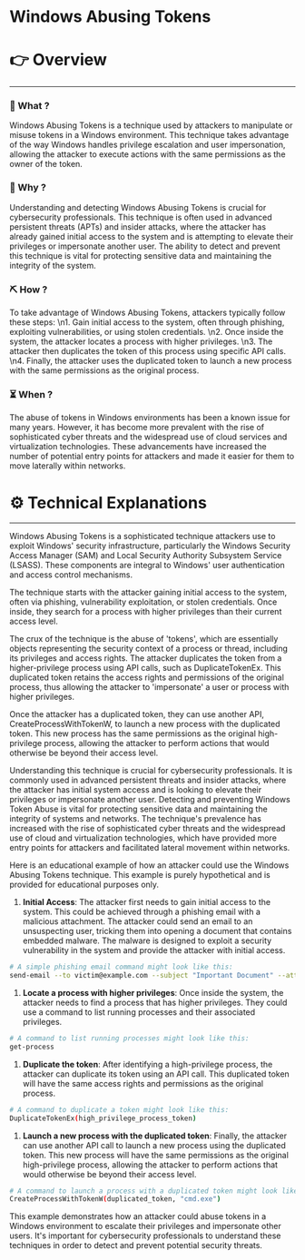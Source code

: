 # Windows Abusing Tokens


# 👉 Overview

---

### 👀 What ?

Windows Abusing Tokens is a technique used by attackers to manipulate or misuse tokens in a Windows environment. This technique takes advantage of the way Windows handles privilege escalation and user impersonation, allowing the attacker to execute actions with the same permissions as the owner of the token.


### 🧐 Why ?

Understanding and detecting Windows Abusing Tokens is crucial for cybersecurity professionals. This technique is often used in advanced persistent threats (APTs) and insider attacks, where the attacker has already gained initial access to the system and is attempting to elevate their privileges or impersonate another user. The ability to detect and prevent this technique is vital for protecting sensitive data and maintaining the integrity of the system.


### ⛏️ How ?

To take advantage of Windows Abusing Tokens, attackers typically follow these steps: \n1. Gain initial access to the system, often through phishing, exploiting vulnerabilities, or using stolen credentials. \n2. Once inside the system, the attacker locates a process with higher privileges. \n3. The attacker then duplicates the token of this process using specific API calls. \n4. Finally, the attacker uses the duplicated token to launch a new process with the same permissions as the original process.


### ⏳ When ?

The abuse of tokens in Windows environments has been a known issue for many years. However, it has become more prevalent with the rise of sophisticated cyber threats and the widespread use of cloud services and virtualization technologies. These advancements have increased the number of potential entry points for attackers and made it easier for them to move laterally within networks.


# ⚙️ Technical Explanations

---

Windows Abusing Tokens is a sophisticated technique attackers use to exploit Windows' security infrastructure, particularly the Windows Security Access Manager (SAM) and Local Security Authority Subsystem Service (LSASS). These components are integral to Windows' user authentication and access control mechanisms.

The technique starts with the attacker gaining initial access to the system, often via phishing, vulnerability exploitation, or stolen credentials. Once inside, they search for a process with higher privileges than their current access level.

The crux of the technique is the abuse of 'tokens', which are essentially objects representing the security context of a process or thread, including its privileges and access rights. The attacker duplicates the token from a higher-privilege process using API calls, such as DuplicateTokenEx. This duplicated token retains the access rights and permissions of the original process, thus allowing the attacker to 'impersonate' a user or process with higher privileges.

Once the attacker has a duplicated token, they can use another API, CreateProcessWithTokenW, to launch a new process with the duplicated token. This new process has the same permissions as the original high-privilege process, allowing the attacker to perform actions that would otherwise be beyond their access level.

Understanding this technique is crucial for cybersecurity professionals. It is commonly used in advanced persistent threats and insider attacks, where the attacker has initial system access and is looking to elevate their privileges or impersonate another user. Detecting and preventing Windows Token Abuse is vital for protecting sensitive data and maintaining the integrity of systems and networks. The technique's prevalence has increased with the rise of sophisticated cyber threats and the widespread use of cloud and virtualization technologies, which have provided more entry points for attackers and facilitated lateral movement within networks.

Here is an educational example of how an attacker could use the Windows Abusing Tokens technique. This example is purely hypothetical and is provided for educational purposes only.

1. **Initial Access**: The attacker first needs to gain initial access to the system. This could be achieved through a phishing email with a malicious attachment. The attacker could send an email to an unsuspecting user, tricking them into opening a document that contains embedded malware. The malware is designed to exploit a security vulnerability in the system and provide the attacker with initial access.

```bash
# A simple phishing email command might look like this:
send-email --to victim@example.com --subject "Important Document" --attachment malicious.docx --message "Please review the attached document."

```

1. **Locate a process with higher privileges**: Once inside the system, the attacker needs to find a process that has higher privileges. They could use a command to list running processes and their associated privileges.

```bash
# A command to list running processes might look like this:
get-process

```

1. **Duplicate the token**: After identifying a high-privilege process, the attacker can duplicate its token using an API call. This duplicated token will have the same access rights and permissions as the original process.

```bash
# A command to duplicate a token might look like this:
DuplicateTokenEx(high_privilege_process_token)

```

1. **Launch a new process with the duplicated token**: Finally, the attacker can use another API call to launch a new process using the duplicated token. This new process will have the same permissions as the original high-privilege process, allowing the attacker to perform actions that would otherwise be beyond their access level.

```bash
# A command to launch a process with a duplicated token might look like this:
CreateProcessWithTokenW(duplicated_token, "cmd.exe")

```

This example demonstrates how an attacker could abuse tokens in a Windows environment to escalate their privileges and impersonate other users. It's important for cybersecurity professionals to understand these techniques in order to detect and prevent potential security threats.
